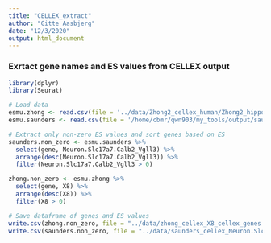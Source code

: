 ```yaml
---
title: "CELLEX_extract"
author: "Gitte Aasbjerg"
date: "12/3/2020"
output: html_document
---
```


### Exrtact gene names and ES values from CELLEX output
```r
library(dplyr)
library(Seurat)

# Load data
esmu.zhong <- read.csv(file = '../data/Zhong2_cellex_human/Zhong2_hippocampus_mouse_cells.esmu.csv.gz')
esmu.saunders <- read.csv(file = '/home/cbmr/qwn903/my_tools/output/saunders_mousebrain_Hippocampus_ens.esmu.csv.gz')

```

```r

# Extract only non-zero ES values and sort genes based on ES
saunders.non_zero <- esmu.saunders %>%
  select(gene, Neuron.Slc17a7.Calb2_Vgll3) %>%
  arrange(desc(Neuron.Slc17a7.Calb2_Vgll3)) %>%
  filter(Neuron.Slc17a7.Calb2_Vgll3 > 0)

zhong.non_zero <- esmu.zhong %>%
  select(gene, X8) %>%
  arrange(desc(X8)) %>%
  filter(X8 > 0)

# Save dataframe of genes and ES values 
write.csv(zhong.non_zero, file = "../data/zhong_cellex_X8_cellex_genes.csv")
write.csv(saunders.non_zero, file = "../data/saunders_cellex_Neuron.Slc17a7.Calb2_Vgll3_cellex_genes.csv")
```

